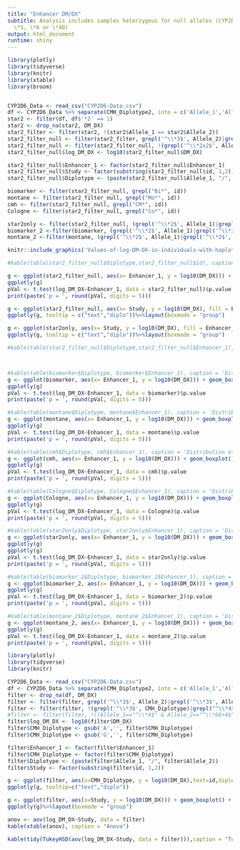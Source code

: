 ```yaml
---
title: "Enhancer DM/DX"
subtitle: Analysis includes samples heterzygous for null alleles (CYP2D6 \*3, \*4,
  \*5, \*6 or \*40)
output: html_document
runtime: shiny
---
```


```r
library(plotly)
library(tidyverse)
library(knitr)
library(xtable)
library(broom)


CYP2D6_Data <- read_csv("CYP2D6-Data.csv")
df <- CYP2D6_Data %>% separate(CMH_Diplotype2, into = c('Allele_1','Allele_2'), sep = "/")
star2 <- filter(df, df$'*2' == 1)
star2 <- drop_na(star2, DM_DX)
star2_filter <- filter(star2, !(star2$Allele_1 == star2$Allele_2))
star2_filter_null <- filter(star2_filter, grepl('^\\*3$', Allele_2)|grepl('^\\*3$', Allele_1)|grepl("^\\*4$", Allele_2)|grepl("^\\*4$", Allele_1)|grepl("^\\*5$", Allele_2)|grepl("^\\*5$", Allele_1)|grepl("^\\*6$", Allele_2)|grepl("^\\*6$", Allele_1)|grepl("^\\*40$", Allele_2)|grepl("^\\*40$", Allele_1))
star2_filter_null <- filter(star2_filter_null, !(grepl('^\\*2x2$', Allele_2)|grepl('^\\*2x2$', Allele_1)|grepl('^\\*2Ax2$', Allele_2)|grepl('^\\*2Ax2$', Allele_1)))
star2_filter_null$log_DM_DX <- log10(star2_filter_null$DM_DX)

star2_filter_null$Enhancer_1 <- factor(star2_filter_null$Enhancer_1)
star2_filter_null$Study <- factor(substring(star2_filter_null$id, 1,2))
star2_filter_null$Diplotype <- (paste(star2_filter_null$Allele_1, "/", star2_filter_null$Allele_2))

biomarker <- filter(star2_filter_null, grepl("Bi*", id))
montane <- filter(star2_filter_null, grepl("Mo*", id))
cmh <- filter(star2_filter_null, grepl("CM*", id))
Cologne <- filter(star2_filter_null, grepl("Co*", id))

star2only <- filter(star2_filter_null, (grepl('^\\*2$', Allele_1)|grepl('^\\*2$', Allele_2)|grepl('^\\*2A$', Allele_1)|grepl('^\\*2A$', Allele_2)))
biomarker_2 <-filter(biomarker, (grepl('^\\*2$', Allele_1)|grepl('^\\*2$', Allele_2)|grepl('^\\*2A$', Allele_1)|grepl('^\\*2A$', Allele_2)))
montane_2 <-filter(montane, (grepl('^\\*2$', Allele_1)|grepl('^\\*2$', Allele_2)|grepl('^\\*2A$', Allele_1)|grepl('^\\*2A$', Allele_2)))

```

```r
knitr::include_graphics('Values-of-log-DM-DX-in-individuals-with-haplotypes-containing-CYP2D6-rs16947-alone.png')
```


```r
#kable(table(star2_filter_null$Diplotype,star2_filter_null$id), caption = 'Distribution of haplotyes with Enhancer')

g <- ggplot(star2_filter_null, aes(x= Enhancer_1, y = log10(DM_DX))) + geom_boxplot() + ggtitle("All Samples with rs16947") + geom_jitter(width = .2, aes(colour = Diplotype)) + labs(colour = "Haplotype")
ggplotly(g)
pVal <- t.test(log_DM_DX~Enhancer_1, data = star2_filter_null)$p.value
print(paste('p = ', round(pVal, digits = 5)))

g <- ggplot(star2_filter_null, aes(x= Study, y = log10(DM_DX), fill = Enhancer_1, text=id, diplo = Diplotype)) + geom_boxplot() + ggtitle("Study Comparison All Samples with rs16947") + geom_point(position = position_jitterdodge()) + scale_x_discrete(breaks=c("Bi","CM","Co","Mo"), labels=c("Biomarker","CMH","Cologne","Montane"))
ggplotly(g, tooltip = c("text","diplo"))%>%layout(boxmode = "group")

g <- ggplot(star2only, aes(x= Study, y = log10(DM_DX), fill = Enhancer_1,text=id, diplo = Diplotype)) + geom_boxplot() + ggtitle("Study Comparison Only Star 2 Haplotype") + geom_point(position = position_jitterdodge()) + scale_x_discrete(breaks=c("Bi","CM","Co","Mo"), labels=c("Biomarker","CMH","Cologne","Montane"))
ggplotly(g, tooltip = c("text","diplo"))%>%layout(boxmode = "group")

#kable(table(star2_filter_null$Diplotype,star2_filter_null$Enhancer_1), caption = 'Distribution of haplotyes with Enhancer')



#kable(table(biomarker$Diplotype, biomarker$Enhancer_1), caption = 'Distribution of haplotyes with Enhancer')
g <- ggplot(biomarker, aes(x= Enhancer_1, y = log10(DM_DX))) + geom_boxplot() + ggtitle("Biomarker") + geom_jitter(width = .2, aes(colour = Diplotype)) + labs(colour = "Haplotype")
ggplotly(g)
pVal <- t.test(log_DM_DX~Enhancer_1, data = biomarker)$p.value
print(paste('p = ', round(pVal, digits = 5)))

#kable(table(montane$Diplotype, montane$Enhancer_1), caption = 'Distribution of haplotyes with Enhancer')
g <- ggplot(montane, aes(x= Enhancer_1, y = log10(DM_DX))) + geom_boxplot() + ggtitle("Montane") + geom_jitter(width = .2, aes(colour = Diplotype)) + labs(colour = "Haplotype")
ggplotly(g)
pVal <- t.test(log_DM_DX~Enhancer_1, data = montane)$p.value
print(paste('p = ', round(pVal, digits = 5)))

#kable(table(cmh$Diplotype, cmh$Enhancer_1), caption = 'Distribution of haplotyes with Enhancer')
g <- ggplot(cmh, aes(x= Enhancer_1, y = log10(DM_DX))) + geom_boxplot() + ggtitle("CMH") + geom_jitter(width = .2, aes(colour = Diplotype)) + labs(colour = "Haplotype")
ggplotly(g)
pVal <- t.test(log_DM_DX~Enhancer_1, data = cmh)$p.value
print(paste('p = ', round(pVal, digits = 5)))

#kable(table(Cologne$Diplotype, Cologne$Enhancer_1), caption = 'Distribution of haplotyes with Enhancer')
g <- ggplot(Cologne, aes(x= Enhancer_1, y = log10(DM_DX))) + geom_boxplot() + ggtitle("Cologne") + geom_jitter(width = .2, aes(colour = Diplotype)) + labs(colour = "Haplotype")
ggplotly(g)
pVal <- t.test(log_DM_DX~Enhancer_1, data = Cologne)$p.value
print(paste('p = ', round(pVal, digits = 5)))

#kable(table(star2only$Diplotype, star2only$Enhancer_1), caption = 'Distribution of haplotyes with Enhancer')
g <- ggplot(star2only, aes(x= Enhancer_1, y = log10(DM_DX))) + geom_boxplot() + ggtitle("Star2 Haplotype") + geom_jitter(width = .2, aes(colour = Diplotype)) + labs(colour = "Haplotype")
ggplotly(g)
ggplotly(g)
pVal <- t.test(log_DM_DX~Enhancer_1, data = star2only)$p.value
print(paste('p = ', round(pVal, digits = 5)))

#kable(table(biomarker_2$Diplotype, biomarker_2$Enhancer_1), caption = 'Distribution of haplotyes with Enhancer')
g <- ggplot(biomarker_2, aes(x= Enhancer_1, y = log10(DM_DX))) + geom_boxplot() + ggtitle("Biomarker Star_2") + geom_jitter(width = .2, aes(colour = Diplotype)) + labs(colour = "Haplotype")
ggplotly(g)
pVal <- t.test(log_DM_DX~Enhancer_1, data = biomarker_2)$p.value
print(paste('p = ', round(pVal, digits = 5)))

#kable(table(montane_2$Diplotype, montane_2$Enhancer_1), caption = 'Distribution of haplotyes with Enhancer')
g <- ggplot(montane_2, aes(x= Enhancer_1, y = log10(DM_DX))) + geom_boxplot() + ggtitle("Montane Star_2") + geom_jitter(width = .2, aes(colour = Diplotype)) + labs(colour = "Haplotype")
ggplotly(g)
pVal <- t.test(log_DM_DX~Enhancer_1, data = montane_2)$p.value
print(paste('p = ', round(pVal, digits = 5)))

```

```r
library(plotly)
library(tidyverse)
library(knitr)

CYP2D6_Data <- read_csv("CYP2D6-Data.csv")
df <- CYP2D6_Data %>% separate(CMH_Diplotype2, into = c('Allele_1','Allele_2'), sep = "/")
filter <- drop_na(df, DM_DX)
filter <- filter(filter, grepl('^\\*3$', Allele_2)|grepl('^\\*3$', Allele_1)|grepl("^\\*4$", Allele_2)|grepl("^\\*4$", Allele_1)|grepl("^\\*5$", Allele_2)|grepl("^\\*5$", Allele_1)|grepl("^\\*6$", Allele_2)|grepl("^\\*6$", Allele_1)|grepl("^\\*40$", Allele_2)|grepl("^\\*40$", Allele_1))
filter <- filter(filter, !(grepl('^\\*3$', CMH_Diplotype)|grepl("^\\*4$", CMH_Diplotype)|grepl("^\\*5$", CMH_Diplotype)|grepl("^\\*6$", CMH_Diplotype)|grepl("^\\*40$", CMH_Diplotype)|grepl("^\\*4x2$", CMH_Diplotype)|grepl("^\\*4M$", CMH_Diplotype)|grepl("*68", CMH_Diplotype)))
#filter <- filter(filter, !((Allele_1=="^\\*4$" & Allele_2=="^\\*68+4$")|(Allele_2=="^\\*4$" & Allele_1=="^\\*68+4$")))
filter$log_DM_DX <- log10(filter$DM_DX)
filter$CMH_Diplotype <- gsub('A','', filter$CMH_Diplotype)
filter$CMH_Diplotype <- gsub('G','', filter$CMH_Diplotype)

filter$Enhancer_1 <- factor(filter$Enhancer_1)
filter$CMH_Diplotype <- factor(filter$CMH_Diplotype)
filter$Diplotype <- (paste(filter$Allele_1, "/", filter$Allele_2))
filter$Study <- factor(substring(filter$id, 1,2))

```

```r
g <- ggplot(filter, aes(x=CMH_Diplotype, y = log10(DM_DX),text=id,diplo=Diplotype)) + geom_boxplot() + ggtitle("DM/DX Comparison") + geom_jitter(width = .2) + labs(colour = "Haplotype") + theme(axis.text.x = element_text(angle=90, hjust=1))
ggplotly(g, tooltip=c("text","diplo"))

g <- ggplot(filter, aes(x=Study, y = log10(DM_DX))) + geom_boxplot() + ggtitle("Study Comparison") + scale_x_discrete(breaks=c("Bi","CM","Co","Mo"), labels=c("Biomarker","CMH","Cologne","Montane"))
ggplotly(g)%>%layout(boxmode = "group")

anov <- aov(log_DM_DX~Study, data = filter)
kable(xtable(anov), caption = "Anova")

kable(tidy(TukeyHSD(aov(log_DM_DX~Study, data = filter))),caption = "Tukey Multiple Comparisons of Means")
```

